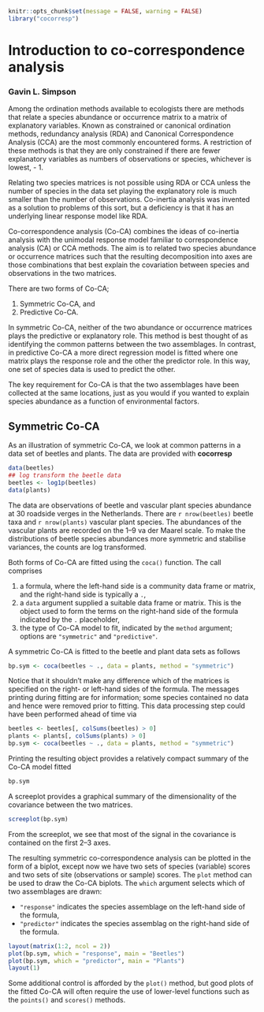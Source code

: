 <!--
%\VignetteBuilder{knitr::knitr}
%\VignetteEngine{knitr::knitr}
%\VignetteIndexEntry{Introduction to cocorresp}
-->

```r
knitr::opts_chunk$set(message = FALSE, warning = FALSE)
library("cocorresp")
```

# Introduction to co-correspondence analysis

### Gavin L. Simpson

Among the ordination methods available to ecologists there are methods that relate a species abundance or occurrence matrix to a matrix of explanatory variables. Known as constrained or canonical ordination methods, redundancy analysis (RDA) and Canonical Correspondence Analysis (CCA) are the most commonly encountered forms. A restriction of these methods is that they are only constrained if there are fewer explanatory variables as numbers of observations or species, whichever is lowest, - 1.

Relating two species matrices is not possible using RDA or CCA unless the number of species in the data set playing the explanatory role is much smaller than the number of observations. Co-inertia analysis was invented as a solution to problems of this sort, but a deficiency is that it has an underlying linear response model like RDA.

Co-correspondence analysis (Co-CA) combines the ideas of co-inertia analysis with the unimodal response model familiar to correspondence analysis (CA) or CCA methods. The aim is to related two species abundance or occurrence matrices such that the resulting decomposition into axes are those combinations that best explain the covariation between species and observations in the two matrices.

There are two forms of Co-CA;

1. Symmetric Co-CA, and
2. Predictive Co-CA.

In symmetric Co-CA, neither of the two abundance or occurrence matrices plays the predictive or explanatory role. This method is best thought of as identifying the common patterns between the two assemblages. In contrast, in predictive Co-CA a more direct regression model is fitted where one matrix plays the response role and the other the predictor role. In this way, one set of species data is used to predict the other.

The key requirement for Co-CA is that the two assemblages have been collected at the same locations, just as you would if you wanted to explain species abundance as a function of environmental factors.

## Symmetric Co-CA

As an illustration of symmetric Co-CA, we look at common patterns in a data set of beetles and plants. The data are provided with **cocorresp**

```r
data(beetles)
## log transform the beetle data
beetles <- log1p(beetles)
data(plants)
```

The data are observations of beetle and vascular plant species abundance at 30 roadside verges in the Netherlands. There are `r nrow(beetles)` beetle taxa and `r nrow(plants)` vascular plant species. The abundances of the vascular plants are recorded on the 1--9 va der Maarel scale. To make the distributions of beetle species abundances more symmetric and stabilise variances, the counts are log transformed.

Both forms of Co-CA are fitted using the `coca()` function. The call comprises

1. a formula, where the left-hand side is a community data frame or matrix, and the right-hand side is typically a `.`,
2. a `data` argument supplied a suitable data frame or matrix. This is the object used to form the terms on the right-hand side of the formula indicated by the `.` placeholder,
3. the type of Co-CA model to fit, indicated by the `method` argument; options are `"symmetric"` and `"predictive"`.

A symmetric Co-CA is fitted to the beetle and plant data sets as follows

```r
bp.sym <- coca(beetles ~ ., data = plants, method = "symmetric")
```

Notice that it shouldn't make any difference which of the matrices is specified on the right- or left-hand sides of the formula. The messages printing during fitting are for information; some species contained no data and hence were removed prior to fitting. This data processing step could have been performed ahead of time via

```r
beetles <- beetles[, colSums(beetles) > 0]
plants <- plants[, colSums(plants) > 0]
bp.sym <- coca(beetles ~ ., data = plants, method = "symmetric")
```

Printing the resulting object provides a relatively compact summary of the Co-CA model fitted

```r
bp.sym
```

A screeplot provides a graphical summary of the dimensionality of the covariance between the two matrices.

```r
screeplot(bp.sym)
```

From the screeplot, we see that most of the signal in the covariance is contained on the first 2--3 axes.

The resulting symmetric co-correspondence analysis can be plotted in the form of a biplot, except now we have two sets of species (variable) scores and two sets of site (observations or sample) scores. The `plot` method can be used to draw the Co-CA biplots. The `which` argument selects which of two assemblages are drawn:

* `"response"` indicates the species assemblage on the left-hand side of the formula,
* `"predictor"` indicates the species assemblag on the right-hand side of the formula.

```r
layout(matrix(1:2, ncol = 2))
plot(bp.sym, which = "response", main = "Beetles")
plot(bp.sym, which = "predictor", main = "Plants")
layout(1)
```

Some additional control is afforded by the `plot()` method, but good plots of the fitted Co-CA will often require the use of lower-level functions such as the `points()` and `scores()` methods.

